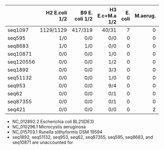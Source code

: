 |          | H2 E.coli 1/2 | B9 E. coli 1/2 | H3 E.c+M.a 1/2 | E. coli | M.aerug. | R.slithy |
|:---------|--------------:|---------------:|---------------:|--------:|---------:|---------:|
|seq1097   |      1129/1129|         417/319|           40/31|        7|        0 |        0 |
|seq595    |            1/0|             0/0|             0/0|        0|        0 |        0 |
|seq8683   |            1/0|             1/0|             0/0|        0|        0 |        0 |
|seq10871  |            0/0|             0/0|             1/0|        0|        0 |        0 |
|seq120556 |            0/0|             0/0|             1/2|        0|        0 |        2 |
|seq1892   |            0/0|             0/0|             3/3|        0|        0 |        0 |
|seq51132  |            0/0|             0/0|             1/0|        0|        0 |        0 |
|seq953    |            0/0|             0/0|             9/4|        0|        0 |        0 |
|seq62     |            0/0|             0/0|             0/1|        0|        0 |        0 |
|seq87355  |            0/0|             0/0|             0/1|        0|        0 |        0 |
|seq421    |            0/0|             0/0|             0/0|        0|        2 |        0 |

- NC_012892.2 Escherichia coli BL21(DE3)
- NC_010296.1 Microcystis aeruginosa
- NC_015703.1 Runella slithyformis DSM 19594
- seq1892, seq51132, seq953, seq62, seq87355, seq595, seq8683, and seq10871 are unaccounted for